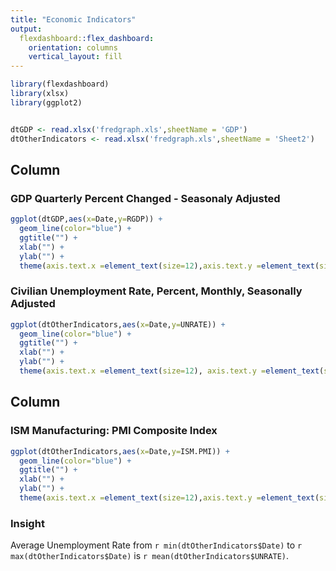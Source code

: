 ```yaml
---
title: "Economic Indicators"
output: 
  flexdashboard::flex_dashboard:
    orientation: columns
    vertical_layout: fill
---
```



```r
library(flexdashboard)
library(xlsx)
library(ggplot2)


dtGDP <- read.xlsx('fredgraph.xls',sheetName = 'GDP')
dtOtherIndicators <- read.xlsx('fredgraph.xls',sheetName = 'Sheet2')


```


Column {data-width=650}
-----------------------------------------------------------------------

### GDP Quarterly Percent Changed - Seasonaly Adjusted

```r

ggplot(dtGDP,aes(x=Date,y=RGDP)) +
  geom_line(color="blue") +
  ggtitle("") +
  xlab("") +
  ylab("") +
  theme(axis.text.x =element_text(size=12),axis.text.y =element_text(size=12))


```

### Civilian Unemployment Rate, Percent, Monthly, Seasonally Adjusted

```r

ggplot(dtOtherIndicators,aes(x=Date,y=UNRATE)) +
  geom_line(color="blue") +
  ggtitle("") +
  xlab("") +
  ylab("") +
  theme(axis.text.x =element_text(size=12), axis.text.y =element_text(size=12))


```


Column {data-width=350}
-----------------------------------------------------------------------

### ISM Manufacturing: PMI Composite Index

```r

ggplot(dtOtherIndicators,aes(x=Date,y=ISM.PMI)) +
  geom_line(color="blue") +
  ggtitle("") +
  xlab("") +
  ylab("") +
  theme(axis.text.x =element_text(size=12),axis.text.y =element_text(size=12))

```

### Insight

Average Unemployment Rate from `r min(dtOtherIndicators$Date)` to `r max(dtOtherIndicators$Date)` is `r mean(dtOtherIndicators$UNRATE)`.


